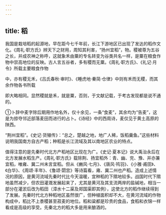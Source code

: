 ```yaml
---
---
---
```

title: 稻
---



我国是栽培稻的起源地，早在距今七千年前，长江下游地区已出现了发达的稻作文化。《周礼·职方氏》辨天下之财用，周知其利害，“扬州宜稻”，物。稷被尊为五谷之长，并成农神之称呼，这就象禾由粟的专名转变为谷类共名一样，是粟在粮食作物中崇高地位的反映。古人言五谷者，多有稷而无粟。《周礼·职方氏》、《礼记·月令》所载主要粮食作物

中，亦有稷无禾，《吕氏春秋·审时》、《睡虎地·秦简·仓律》中则有禾而无稷，而其余作物各书所载

即大略相同。显然稷就是禾，就是粟，否则，于文献记载，于考古发现都是说不通的。

①卜辞中麦字除后期用作地名外，仅十余见，一条“食麦”，其余均为“告麦”，这是为掠夺邻近部落麦田而进行的占卜。《诗经》中的西周诗，麦仅见于黄土高原的陕西。

“荆州宜稻”。《史记·货殖传》：“总之，楚越之地，地广人稀，饭稻羹鱼。”这些材料说明我国南方自古产稻；种稻是长江流域及其以南地区农业的特点。

值得注意的是先秦时代北方产稻地区比现在为广。《史记·夏本记》说大禹治永后在北方发展水稻生产。《周礼·职方氏》载除荆、扬宜稻外：青、幽、兖、豫、并亦兼宜稻，唯雍、冀二州未言宜稻。但从《豳风·七月》、《唐风·鸨羽》、《小雅·甫田》、《白华》、《周颂·丰年》、《鲁颂·閟宫》等诗篇看，雍、冀二州也产稻。造成上述情况的原因，是黄河流域先秦时代比今天温暖，宜种稻的下隰地较多。战国时代下隰地虽然减少，但农田灌溉发展起来了，尤其是黄河及其支流两岸的盐碱地，相当一部分在灌淤后改为稻田（漳水十二渠及郑国渠即其例），这使北方的稻作继续得到了发展。先秦时代北方种稻地区虽然很广，但种植面积却不大，在黄河流域的作物构成中，稻比不上黍稷甚至菽麦的地位。稻和粱都是珍贵的食品，食稻和衣锦一样看成是高级的享受。先秦北方的稻大多是用来酿酒的。